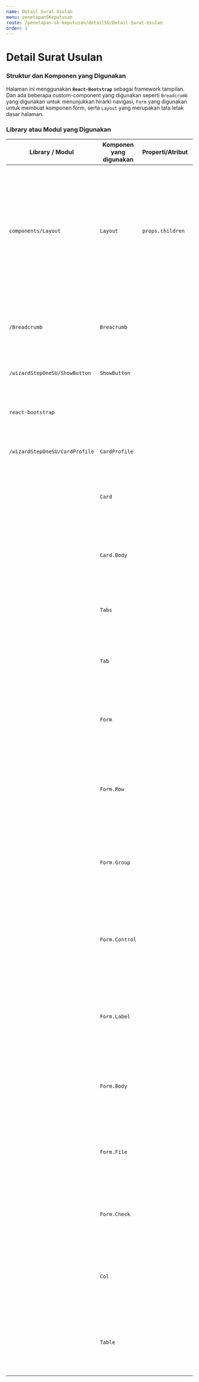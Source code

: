 ```yaml
---
name: Detail Surat Usulan
menu: penetapanSKeputusan
route: /penetapan-sk-keputusan/detailSU/Detail-Surat-Usulan
order: 1
---
```


# Detail Surat Usulan

### Struktur dan Komponen yang Digunakan

Halaman ini menggunakan **`React-Bootstrap`** sebagai framework tampilan. Dan ada beberapa custom-component yang digunakan seperti `Breadcrumb` yang digunakan untuk menunjukkan hirarki navigasi,
`Form` yang digunakan untuk membuat komponen form, serta `Layout` yang merupakan tata letak dasar halaman.

### Library atau Modul yang Digunakan

| Library / Modul                | Komponen yang digunakan | Properti/Atribut | Tipe Data <br/> Atribut | Penjelasan                                                                                                                                                                                                         |
| ------------------------------ | ----------------------- | ---------------- | ----------------------- | ------------------------------------------------------------------------------------------------------------------------------------------------------------------------------------------------------------------ |
| `components/Layout`            | `Layout`                | `props.children` | `Any`                   | `<Layout>` Digunakan untuk memeriksa apakah ada user yang login atau tidak, kalau tidak ada user yang login akan mengembalikan kehalaman home. <br/> `props.children` adalah komponen yang berada di dalam Layout. |
| `/Breadcrumb`                  | `Breacrumb`             |                  |                         | `<Breacrumb>` Merupakan komponen untuk menampilkan Breadcrumb sebagai navigasi.                                                                                                                                    |
| `/wizardStepOneSU/ShowButton`  | `ShowButton`            |                  |                         | Untuk memanggil komponen ShowButton.                                                                                                                                                                               |
| `react-bootstrap`              |                         |                  |                         | Untuk memanggil komponen - komponen style bawaan bootstrap.                                                                                                                                                        |
| `/wizardStepOneSU/CardProfile` | `CardProfile`           |                  |                         | Untuk memanggil komponen CardProfile.                                                                                                                                                                              |
|                                | `Card`                  |                  |                         | `<Card>` Merupakan komponen dari library `react-bootstrap` untuk membuat komponen card.                                                                                                                            |
|                                | `Card.Body`             |                  |                         | `<Card.Body>` Merupakan komponen dari library `react-bootstrap` <br/> untuk membuat pad content di dalam `<Card>`.                                                                                                 |
|                                | `Tabs`                  |                  |                         | `<Tabs>` Merupakan komponen dari library `react-bootstrap` <br/> untuk membuat kumpulan Tab.                                                                                                                       |
|                                | `Tab`                   |                  |                         | `<Tab>` Merupakan komponen dari library `react-bootstrap` <br/> untuk membuat komponen Tab.                                                                                                                        |
|                                | `Form`                  |                  |                         | `<Form>` Merupakan komponen dari library `react-bootstrap` <br/> yang berfungsi untuk membuat komponen form.                                                                                                       |
|                                | `Form.Row`              |                  |                         | `<Form.Row>` Merupakan komponen dari library `react-bootstrap` <br/> yang berfungsi untuk membuat baris dalam komponen form.                                                                                       |
|                                | `Form.Group`            |                  |                         | `<Form.Group>` Merupakan komponen dari library `react-bootstrap` <br/> yang berfungsi untuk membuat grup dalam komponen form.                                                                                      |
|                                | `Form.Control`          |                  |                         | `<Form.Control>` Merupakan komponen dari library `react-bootstrap` <br/> yang berfungsi untuk me-render komponen dengan styling bootstrap.                                                                         |
|                                | `Form.Label`            |                  |                         | `<Form.Label>` Merupakan komponen dari library `react-bootstrap` <br/> yang berfungsi untuk membuat label pada komponen form.                                                                                      |
|                                | `Form.Body`             |                  |                         | `<Form.Body>` Merupakan komponen dari library `react-bootstrap` <br/> yang berfungsi untuk me-render body pada form.                                                                                               |
|                                | `Form.File`             |                  |                         | `<Form.File>` Merupakan komponen dari library `react-bootstrap` <br/> yang berfungsi untuk menaruh file untuk di-input oleh user.                                                                                  |
|                                | `Form.Check`            |                  |                         | `<Form.Check>` Merupakan komponen dari library `react-bootstrap` <br/> yang berfungsi untuk membuat check box.                                                                                                     |
|                                | `Col`                   |                  |                         | `<Col>` Merupakan komponen dari library `react-bootstrap` <br/> yang berfungsi untuk membaut kolom di dalam form.                                                                                                  |
|                                | `Table`                 |                  |                         | `<Table>` Merupakan komponen dari library `react-bootstrap` <br/> yang berfungsi untuk membuat komponen tabel.                                                                                                     |
